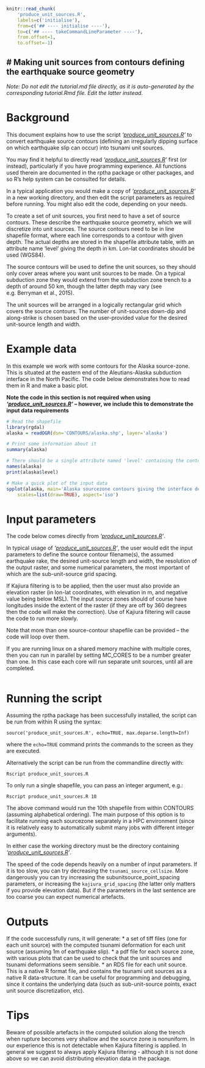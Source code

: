 ```r
knitr::read_chunk(
    'produce_unit_sources.R', 
    labels=c('initialise'), 
    from=c('## ---- initialise ----'), 
    to=c('## ---- takeCommandLineParameter ----'),
    from.offset=1,
    to.offset=-1)
```

# **Making unit sources from contours defining the earthquake source geometry**
------------------------------------------------------------------------------

*Note: Do not edit the tutorial.md file directly, as it is auto-generated by the
corresponding tutorial.Rmd file. Edit the latter instead.*

# Background

This document explains how to use the script
*'[produce_unit_sources.R](produce_unit_sources.R)'* to convert earthquake
source contours (defining an irregularly dipping surface on which earthquake
slip can occur) into tsunami unit sources. 

You may find it helpful to directly read
*'[produce_unit_sources.R](produce_unit_sources.R)'* first (or instead),
particularly if you have programming experience. All functions used therein are
documented in the rptha package or other packages, and so R's help system can
be consulted for details. 

In a typical application you would make a copy of
*'[produce_unit_sources.R](produce_unit_sources.R)'* in a new working
directory, and then edit the script parameters as required before running. You
might also edit the code, depending on your needs.

To create a set of unit sources, you first need to have a set of source
contours. These describe the earthquake source geometry, which we will
discretize into unit sources. The source contours need to be in line shapefile
format, where each line corresponds to a contour with given depth. The actual
depths are stored in the shapefile attribute table, with an attribute name
'level' giving the depth in km.  Lon-lat coordinates should be used (WGS84).

The source contours will be used to define the unit sources, so they should
only cover areas where you want unit sources to be made. On a typical
subduction zone they would extend from the subduction zone trench to a depth
of around 50 km, though the latter depth may vary (see e.g.  Berryman et al.,
2015). 

The unit sources will be arranged in a logically rectangular grid which covers
the source contours. The number of unit-sources down-dip and along-strike is chosen
based on the user-provided value for the desired unit-source length and width. 

# Example data

In this example we work with some contours for the Alaska source-zone. This is
situated at the eastern end of the Aleutians-Alaska subduction interface in the
North Pacific. The code below demonstrates how to read them in R and make a basic plot. 

**Note the code in this section is not required when using
*'[produce_unit_sources.R](produce_unit_sources.R)'* -- however, we include
this to demonstrate the input data requirements**

```r
# Read the shapefile
library(rgdal)
alaska = readOGR(dsn='CONTOURS/alaska.shp', layer='alaska')

# Print some information about it
summary(alaska)

# There should be a single attribute named 'level' containing the contour depths
names(alaska)
print(alaska$level)

# Make a quick plot of the input data
spplot(alaska, main='Alaska sourcezone contours giving the interface depth in km', 
    scales=list(draw=TRUE), aspect='iso')
```

# Input parameters

The code below comes directly from
*'[produce_unit_sources.R](produce_unit_sources.R)'*.

In typical usage of *'[produce_unit_sources.R](produce_unit_sources.R)'*, the
user would edit the input parameters to define the source contour filename(s),
the assumed earthquake rake, the desired unit-source length and width, the
resolution of the output raster, and some numerical parameters, the most
important of which are the sub-unit-source grid spacing.

If Kajiura filtering is to be applied, then the user must also provide an
elevation raster (in lon-lat coordinates, with elevation in m, and negative
value being below MSL). The input source zones should of course have longitudes
inside the extent of the raster (if they are off by 360 degrees then the code
will make the correction). Use of Kajiura filtering will cause the code to run
more slowly.

Note that more than one source-contour shapefile can be provided -- the code
will loop over them.

If you are running linux on a shared memory machine with multiple cores, then
you can run in parallel by setting MC_CORES to be a number greater than one. In
this case each core will run separate unit sources, until all are completed. 

```r
```

# Running the script
Assuming the rptha package has been successfully installed, the script can be
run from within R using the syntax:

    source('produce_unit_sources.R', echo=TRUE, max.deparse.length=Inf)

where the `echo=TRUE` command prints the commands to the screen as they are
executed. 

Alternatively the script can be run from the commandline directly with:

    Rscript produce_unit_sources.R

To only run a single shapefile, you can pass an integer argument, e.g.:

    Rscript produce_unit_sources.R 10

The above command would run the 10th shapefile from within CONTOURS (assuming
alphabetical ordering).  The main purpose of this option is to facilitate
running each sourcezone separately in a HPC environment (since it is relatively
easy to automatically submit many jobs with different integer arguments).

In either case the working directory must be the directory containing
*'[produce_unit_sources.R](produce_unit_sources.R)'*.

The speed of the code depends heavily on a number of input parameters. If it is too
slow, you can try decreasing the `tsunami_source_cellsize`. More dangerously
you can try increasing the subunitsource_point_spacing parameters, or
increasing the `kajiura_grid_spacing` (the latter only matters if you provide
elevation data). But if the parameters in the last sentence are too coarse
you can expect numerical artefacts.


# Outputs

If the code successfully runs, it will generate: 
* a set of tiff files (one for each unit source) with the computed tsunami
deformation for each unit source (assuming 1m of earthquake slip).
* a pdf file for each source zone, with various plots that can be used to check
that the unit sources and tsunami deformations seem sensible.
* an RDS file for each unit source. This is a native R format file, and contains
the tsunami unit sources as a native R data-structure. It can be useful for
programming and debugging, since it contains the underlying data (such as
sub-unit-source points, exact unit source discretization, etc).

# Tips
Beware of possible artefacts in the computed solution along the trench when
rupture becomes very shallow and the source zone is nonuniform. In our
experience this is not detectable when Kajiura filtering is applied. In general
we suggest to always apply Kajiura filtering - although it is not done above so
we can avoid distributing elevation data in the package.
